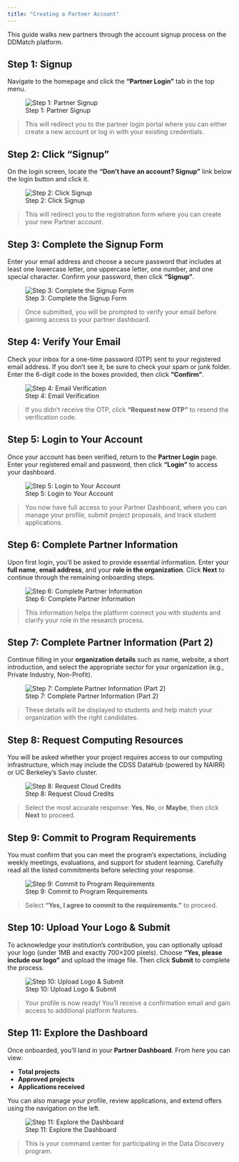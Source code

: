 ```yaml
---
title: "Creating a Partner Account"
---
```


This guide walks new partners through the account signup process on the DDMatch platform.


## Step 1: Signup

Navigate to the homepage and click the **"Partner Login"** tab in the top menu.

![Step 1: Partner Signup](/assets/step1.png)

> This will redirect you to the partner login portal where you can either create a new account or log in with your existing credentials.

## Step 2: Click "Signup"

On the login screen, locate the **“Don’t have an account? Signup”** link below the login button and click it.

![Step 2: Click Signup](/assets/step2.png)

> This will redirect you to the registration form where you can create your new Partner account.

## Step 3: Complete the Signup Form

Enter your email address and choose a secure password that includes at least one lowercase letter, one uppercase letter, one number, and one special character. Confirm your password, then click **"Signup"**.

![Step 3: Complete the Signup Form](/assets/step3.png)

> Once submitted, you will be prompted to verify your email before gaining access to your partner dashboard.

## Step 4: Verify Your Email

Check your inbox for a one-time password (OTP) sent to your registered email address. If you don’t see it, be sure to check your spam or junk folder. Enter the 6-digit code in the boxes provided, then click **"Confirm"**.

![Step 4: Email Verification](/assets/step4.png)

> If you didn’t receive the OTP, click **“Request new OTP”** to resend the verification code.

## Step 5: Login to Your Account

Once your account has been verified, return to the **Partner Login** page. Enter your registered email and password, then click **"Login"** to access your dashboard.

![Step 5: Login to Your Account](/assets/step5.png)

> You now have full access to your Partner Dashboard, where you can manage your profile, submit project proposals, and track student applications.


## Step 6: Complete Partner Information

Upon first login, you’ll be asked to provide essential information. Enter your **full name**, **email address**, and your **role in the organization**. Click **Next** to continue through the remaining onboarding steps.

![Step 6: Complete Partner Information](/assets/step6.png)

> This information helps the platform connect you with students and clarify your role in the research process.


## Step 7: Complete Partner Information (Part 2)

Continue filling in your **organization details** such as name, website, a short introduction, and select the appropriate sector for your organization (e.g., Private Industry, Non-Profit).

![Step 7: Complete Partner Information (Part 2)](/assets/step7.png)

> These details will be displayed to students and help match your organization with the right candidates.


## Step 8: Request Computing Resources

You will be asked whether your project requires access to our computing infrastructure, which may include the CDSS DataHub (powered by NAIRR) or UC Berkeley’s Savio cluster.

![Step 8: Request Cloud Credits](/assets/step8.png)

> Select the most accurate response: **Yes**, **No**, or **Maybe**, then click **Next** to proceed.


## Step 9: Commit to Program Requirements

You must confirm that you can meet the program's expectations, including weekly meetings, evaluations, and support for student learning. Carefully read all the listed commitments before selecting your response.

![Step 9: Commit to Program Requirements](/assets/step9.png)

> Select **"Yes, I agree to commit to the requirements."** to proceed.


## Step 10: Upload Your Logo & Submit

To acknowledge your institution's contribution, you can optionally upload your logo (under 1MB and exactly 700×200 pixels). Choose **"Yes, please include our logo"** and upload the image file. Then click **Submit** to complete the process.

![Step 10: Upload Logo & Submit](/assets/step10.png)

> Your profile is now ready! You'll receive a confirmation email and gain access to additional platform features.


## Step 11: Explore the Dashboard

Once onboarded, you'll land in your **Partner Dashboard**. From here you can view:

- **Total projects**
- **Approved projects**
- **Applications received**

You can also manage your profile, review applications, and extend offers using the navigation on the left.

![Step 11: Explore the Dashboard](/assets/step11dashboard.png)

> This is your command center for participating in the Data Discovery program.
